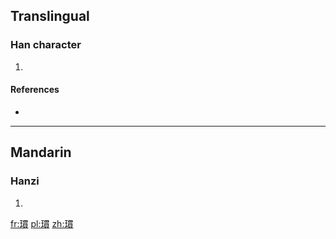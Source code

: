 ==Translingual==

===Han character===
{{Han char|rn=96|rad=玉|as=11|sn=15|four=|canj=一土田十金 (MGWJC)}}

# {{defn|Han|sort=玉11}}

====References====
* {{Han ref|kx=0740.140|dkj=21183|dj=1150.080|hdz=21136.070|uh=747B|ud=29819}}

----

==Mandarin==

===Hanzi===
{{cmn-hanzi|pin=[[kūn]] ([[kun1]])|wg=k'un<sup>1</sup>}}

# {{defn|Mandarin|sort=玉11}}

[[fr:瑻]]
[[pl:瑻]]
[[zh:瑻]]